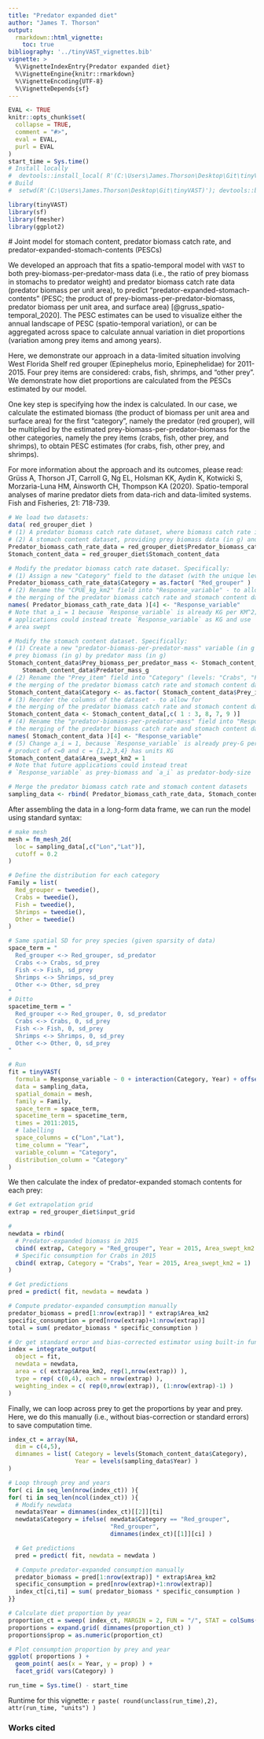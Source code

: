 ```yaml
---
title: "Predator expanded diet"
author: "James T. Thorson"
output:
  rmarkdown::html_vignette:
    toc: true
bibliography: '../tinyVAST_vignettes.bib'
vignette: >
  %\VignetteIndexEntry{Predator expanded diet}
  %\VignetteEngine{knitr::rmarkdown}
  %\VignetteEncoding{UTF-8}
  %\VignetteDepends{sf}
---
```


```r
EVAL <- TRUE
knitr::opts_chunk$set(
  collapse = TRUE,
  comment = "#>",
  eval = EVAL,
  purl = EVAL
)
start_time = Sys.time()
# Install locally
#  devtools::install_local( R'(C:\Users\James.Thorson\Desktop\Git\tinyVAST)', force=TRUE )
# Build
#  setwd(R'(C:\Users\James.Thorson\Desktop\Git\tinyVAST)'); devtools::build_rmd("vignettes/multiple_data.Rmd"); rmarkdown::render( "vignettes/multiple_data.Rmd", rmarkdown::pdf_document())
```

```r
library(tinyVAST)
library(sf)
library(fmesher)
library(ggplot2)
```

 # Joint model for stomach content, predator biomass catch rate, and predator-expanded-stomach-contents (PESCs)

We developed an approach that fits a spatio-temporal model with `VAST` to both prey-biomass-per-predator-mass data (i.e., the ratio of prey biomass in stomachs to predator weight) and predator biomass catch rate data (predator biomass per unit area), to predict “predator-expanded-stomach-contents” (PESC; the product of prey-biomass-per-predator-biomass, predator biomass per unit area, and surface area) [@gruss_spatio-temporal_2020]. The PESC estimates can be used to visualize either the annual landscape of PESC (spatio-temporal variation), or can be aggregated across space to calculate annual variation in diet proportions (variation among prey items and among years). 

Here, we demonstrate our approach in a data-limited situation involving West Florida Shelf red grouper (Epinephelus morio, Epinephelidae) for 2011-2015. Four prey items are considered: crabs, fish, shrimps, and “other prey”. We demonstrate how diet proportions are calculated from the PESCs estimated by our model. 

One key step is specifying how the index is calculated.  In our case, we calculate the estimated biomass (the product of biomass per unit area and surface area) for the first “category”, namely the predator (red grouper), will be multiplied by the estimated prey-biomass-per-predator-biomass for the other categories, namely the prey items (crabs, fish, other prey, and shrimps), to obtain PESC estimates (for crabs, fish, other prey, and shrimps). 

For more information about the approach and its outcomes, please read: 
Grüss A, Thorson JT, Carroll G, Ng EL, Holsman KK, Aydin K, Kotwicki S, Morzaria-Luna HM, Ainsworth CH, Thompson KA (2020). Spatio-temporal analyses of marine predator diets from data-rich and data-limited systems. Fish and Fisheries, 21: 718-739.  

```r
# We load two datasets:
data( red_grouper_diet )
# (1) A predator biomass catch rate dataset, where biomass catch rate is in kg per square-km
# (2) A stomach content dataset, providing prey biomass data (in g) and predator mass data (in g)
Predator_biomass_cath_rate_data = red_grouper_diet$Predator_biomass_cath_rate_data
Stomach_content_data = red_grouper_diet$Stomach_content_data

# Modify the predator biomass catch rate dataset. Specifically:
# (1) Assign a new "Category" field to the dataset (with the unique level "Red_grouper")
Predator_biomass_cath_rate_data$Category = as.factor( "Red_grouper" )
# (2) Rename the "CPUE_kg_km2" field into "Response_variable" - to allow for
# the merging of the predator biomass catch rate and stomach content datasets
names( Predator_biomass_cath_rate_data )[4] <- "Response_variable"
# Note that a_i = 1 because `Response_variable` is already KG per KM^2; Future
# applications could instead treate `Response_variable` as KG and use `a_i` as
# area swept

# Modify the stomach content dataset. Specifically:
# (1) Create a new "predator-biomass-per-predator-mass" variable (in g per g of predator), by dividing
# prey biomass (in g) by predator mass (in g)
Stomach_content_data$Prey_biomass_per_predator_mass <- Stomach_content_data$Prey_biomass_in_stomach_g /
	Stomach_content_data$Predator_mass_g
# (2) Rename the "Prey_item" field into "Category" (levels: "Crabs", "Fish", "Shrimps", and "Other") - to allow for
# the merging of the predator biomass catch rate and stomach content datasets
Stomach_content_data$Category <- as.factor( Stomach_content_data$Prey_item )
# (3) Reorder the columns of the dataset - to allow for
# the merging of the predator biomass catch rate and stomach content datasets
Stomach_content_data <- Stomach_content_data[,c( 1 : 3, 8, 7, 9 )]
# (4) Rename the "predator-biomass-per-predator-mass" field into "Response_variable" - to allow for
# the merging of the predator biomass catch rate and stomach content datasets
names( Stomach_content_data )[4] <- "Response_variable"
# (5) Change a_i = 1, because `Response_variable` is already prey-G per predator-G, such that
# product of c=0 and c = {1,2,3,4} has units KG
Stomach_content_data$Area_swept_km2 = 1
# Note that future applications could instead treat
# `Response_variable` as prey-biomass and `a_i` as predator-body-size

# Merge the predator biomass catch rate and stomach content datasets
sampling_data <- rbind( Predator_biomass_cath_rate_data, Stomach_content_data )
```

After assembling the data in a long-form data frame, we can run the model using standard syntax:

```r
# make mesh
mesh = fm_mesh_2d(
  loc = sampling_data[,c("Lon","Lat")],
  cutoff = 0.2
)

# Define the distribution for each category
Family = list(
  Red_grouper = tweedie(),
  Crabs = tweedie(),
  Fish = tweedie(),
  Shrimps = tweedie(),
  Other = tweedie()
)

# Same spatial SD for prey species (given sparsity of data)
space_term = "
  Red_grouper <-> Red_grouper, sd_predator
  Crabs <-> Crabs, sd_prey
  Fish <-> Fish, sd_prey
  Shrimps <-> Shrimps, sd_prey
  Other <-> Other, sd_prey
"
# Ditto
spacetime_term = "
  Red_grouper <-> Red_grouper, 0, sd_predator
  Crabs <-> Crabs, 0, sd_prey
  Fish <-> Fish, 0, sd_prey
  Shrimps <-> Shrimps, 0, sd_prey
  Other <-> Other, 0, sd_prey
"

# Run
fit = tinyVAST(
  formula = Response_variable ~ 0 + interaction(Category, Year) + offset(log(Area_swept_km2)),
  data = sampling_data,
  spatial_domain = mesh,
  family = Family,
  space_term = space_term,
  spacetime_term = spacetime_term,
  times = 2011:2015,
  # labelling
  space_columns = c("Lon","Lat"),
  time_column = "Year",
  variable_column = "Category",
  distribution_column = "Category"
)
```

We then calculate the index of predator-expanded stomach contents for each prey:

```r
# Get extrapolation grid
extrap = red_grouper_diet$input_grid

#
newdata = rbind(
  # Predator-expanded biomass in 2015
  cbind( extrap, Category = "Red_grouper", Year = 2015, Area_swept_km2 = 1),
  # Specific consumption for Crabs in 2015
  cbind( extrap, Category = "Crabs", Year = 2015, Area_swept_km2 = 1)
)

# Get predictions
pred = predict( fit, newdata = newdata )

# Compute predator-expanded consumption manually
predator_biomass = pred[1:nrow(extrap)] * extrap$Area_km2
specific_consumption = pred[nrow(extrap)+1:nrow(extrap)]
total = sum( predator_biomass * specific_consumption )

# Or get standard error and bias-corrected estimator using built-in function
index = integrate_output(
  object = fit,
  newdata = newdata,
  area = c( extrap$Area_km2, rep(1,nrow(extrap)) ),
  type = rep( c(0,4), each = nrow(extrap) ),
  weighting_index = c( rep(0,nrow(extrap)), (1:nrow(extrap)-1) )
)
```

Finally, we can loop across prey to get the proportions by year and prey.  Here, we do this manually (i.e., without bias-correction or standard errors) to save computation time.

```r
index_ct = array(NA,
  dim = c(4,5),
  dimnames = list( Category = levels(Stomach_content_data$Category),
                   Year = levels(sampling_data$Year) )
)

# Loop through prey and years
for( ci in seq_len(nrow(index_ct)) ){
for( ti in seq_len(ncol(index_ct)) ){
  # Modify newdata
  newdata$Year = dimnames(index_ct)[[2]][ti]
  newdata$Category = ifelse( newdata$Category == "Red_grouper",
                             "Red_grouper",
                             dimnames(index_ct)[[1]][ci] )

  # Get predictions
  pred = predict( fit, newdata = newdata )

  # Compute predator-expanded consumption manually
  predator_biomass = pred[1:nrow(extrap)] * extrap$Area_km2
  specific_consumption = pred[nrow(extrap)+1:nrow(extrap)]
  index_ct[ci,ti] = sum( predator_biomass * specific_consumption )
}}

# Calculate diet proportion by year
proportion_ct = sweep( index_ct, MARGIN = 2, FUN = "/", STAT = colSums(index_ct) )
proportions = expand.grid( dimnames(proportion_ct) )
proportions$prop = as.numeric(proportion_ct)

# Plot consumption proportion by prey and year
ggplot( proportions ) +
  geom_point( aes(x = Year, y = prop) ) +
  facet_grid( vars(Category) )
```

```r
run_time = Sys.time() - start_time
```
Runtime for this vignette: `r paste( round(unclass(run_time),2), attr(run_time, "units") )`

### Works cited